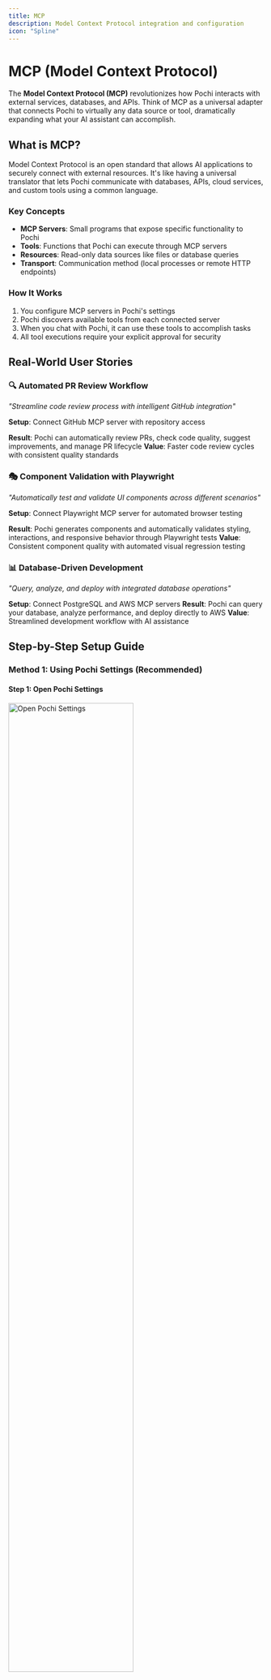 ```yaml
---
title: MCP
description: Model Context Protocol integration and configuration
icon: "Spline"
---
```


# **MCP (Model Context Protocol)**

The **Model Context Protocol (MCP)** revolutionizes how Pochi interacts with external services, databases, and APIs. Think of MCP as a universal adapter that connects Pochi to virtually any data source or tool, dramatically expanding what your AI assistant can accomplish.

## **What is MCP?**

Model Context Protocol is an open standard that allows AI applications to securely connect with external resources. It's like having a universal translator that lets Pochi communicate with databases, APIs, cloud services, and custom tools using a common language.

### **Key Concepts**

- **MCP Servers**: Small programs that expose specific functionality to Pochi
- **Tools**: Functions that Pochi can execute through MCP servers
- **Resources**: Read-only data sources like files or database queries
- **Transport**: Communication method (local processes or remote HTTP endpoints)

### **How It Works**

1. You configure MCP servers in Pochi's settings
2. Pochi discovers available tools from each connected server
3. When you chat with Pochi, it can use these tools to accomplish tasks
4. All tool executions require your explicit approval for security

## **Real-World User Stories**

### **🔍 Automated PR Review Workflow**

_"Streamline code review process with intelligent GitHub integration"_

**Setup**: Connect GitHub MCP server with repository access

**Result**: Pochi can automatically review PRs, check code quality, suggest improvements, and manage PR lifecycle
**Value**: Faster code review cycles with consistent quality standards

### **🎭 Component Validation with Playwright**

_"Automatically test and validate UI components across different scenarios"_

**Setup**: Connect Playwright MCP server for automated browser testing

**Result**: Pochi generates components and automatically validates styling, interactions, and responsive behavior through Playwright tests
**Value**: Consistent component quality with automated visual regression testing

### **📊 Database-Driven Development**

_"Query, analyze, and deploy with integrated database operations"_

**Setup**: Connect PostgreSQL and AWS MCP servers
**Result**: Pochi can query your database, analyze performance, and deploy directly to AWS
**Value**: Streamlined development workflow with AI assistance

## **Step-by-Step Setup Guide**

### **Method 1: Using Pochi Settings (Recommended)**

#### **Step 1: Open Pochi Settings**

<div style={{ display: "flex", justifyContent: "center" }}>
  <img
    src="/images/core-features/mcp/open-settings.png"
    alt="Open Pochi Settings"
    title="Click settings icon to access MCP configuration"
    width="70%"
  />
</div>

1. Open Pochi in VS Code
2. Click the Settings icon (⚙️) in the bottom toolbar
3. This opens the Pochi settings panel where you can manage all configurations

#### **Step 2: Add MCP Servers**

<div style={{ display: "flex", justifyContent: "center" }}>
  <img
    src="/images/core-features/mcp/click-mcp-icon.png"
    alt="Add MCP Server"
    title="Click the + button to add new MCP servers"
    width="70%"
  />
</div>

1. Navigate to the "MCP Servers" section in settings
2. Click the "+" button to add a new MCP server
3. Choose from recommended servers or create custom configuration:
   - **Playwright** - For automated browser testing
   - **GitHub** - For repository management
   - **Database** - For data operations
   - **Custom** - For your own MCP servers

#### **Step 3: Configure and Activate**

1. Fill in the server details (command, arguments, environment variables)
2. Click "Save" to activate the server
3. Verify connection with green status indicators

✅ **Why We Recommend This Method:**
- Visual interface with guided setup
- Built-in server templates and recommendations
- Real-time connection status feedback
- Easy to manage and modify configurations

### **Method 2: Manual VSCode Settings Configuration**

For advanced users who prefer direct configuration:

#### **Step 1: Open VSCode Settings**

1. Open VS Code
2. Press `Cmd/Ctrl + ,` to open Settings
3. Search for "pochi mcp" or navigate to Extensions → Pochi

#### **Step 2: Edit settings.json**

Add to your VS Code `settings.json`:

```json
{
  "pochi.mcpServers": {
    "playwright": {
      "command": "npx",
      "args": ["playwright-mcp-server"]
    },
    "context7": {
      "command": "npx",
      "args": ["@upstash/context7-mcp"]
    },
    "github": {
      "command": "npx",
      "args": ["-y", "@modelcontextprotocol/server-github"],
      "env": {
        "GITHUB_PERSONAL_ACCESS_TOKEN": "your-github-token"
      }
    }
  }
}
```

#### **Step 3: Restart VSCode**

Restart VSCode for the changes to take effect.

## **Configuration Examples**

### **Local MCP Servers (Stdio Transport)**

#### **Filesystem Access**

```json
{
  "filesystem": {
    "command": "npx",
    "args": [
      "-y",
      "@modelcontextprotocol/server-filesystem",
      "/path/to/allowed/files"
    ],
    "env": {
      "HOME": "/Users/yourname"
    }
  }
}
```

#### **Database Connection**

```json
{
  "postgres": {
    "command": "python",
    "args": ["-m", "mcp_postgres", "--connection-string"],
    "env": {
      "DATABASE_URL": "postgresql://user:pass@localhost:5432/db"
    }
  }
}
```

#### **Web Search**

```json
{
  "brave-search": {
    "command": "npx",
    "args": ["-y", "@modelcontextprotocol/server-brave-search"],
    "env": {
      "BRAVE_API_KEY": "your-brave-api-key"
    }
  }
}
```

### **Remote MCP Servers (HTTP Transport)**

#### **Custom API Server**

```json
{
  "my-api": {
    "url": "https://api.mycompany.com/mcp",
    "headers": {
      "Authorization": "Bearer your-api-token",
      "X-API-Version": "v1"
    }
  }
}
```

#### **SSE (Server-Sent Events) Server**

```json
{
  "realtime-data": {
    "url": "https://data.example.com/mcp/sse",
    "headers": {
      "Authorization": "Bearer your-token"
    }
  }
}
```

## **Advanced Configuration**

### **Server Control Options**

```json
{
  "my-server": {
    "command": "node",
    "args": ["server.js"],
    "disabled": false, // Enable/disable entire server
    "disabledTools": ["dangerous_tool"], // Disable specific tools
    "env": {
      "NODE_ENV": "production"
    }
  }
}
```
